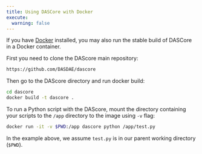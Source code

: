 ```yaml
---
title: Using DASCore with Docker
execute:
  warning: false
---
```


If you have [Docker](https://www.docker.com/) installed, you may also run the stable build of DASCore in a Docker container.

First you need to clone the DAScore main repository:
```bash
https://github.com/DASDAE/dascore
```

Then go to the DAScore directory and run docker build:
```bash
cd dascore
docker build -t dascore .
```

To run a Python script with the DAScore, mount the directory containing your scripts to the `/app` directory to the image using `-v` flag:

```bash
docker run -it -v $PWD:/app dascore python /app/test.py
```

In the example above, we assume `test.py` is in our parent working directory (`$PWD`).

